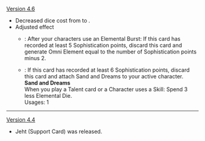 {{Change History/Header}}
[[Version 4.6]]
* Decreased dice cost from {{TCG Cost|2|Unaligned}} to {{TCG Cost|1|Matching}}.
* Adjusted effect
** {{Color|Old}}: After your characters use an Elemental Burst: If this card has recorded at least 5 Sophistication points, discard this card and generate Omni Element equal to the number of Sophistication points minus 2.
** {{Color|New}}: If this card has recorded at least 6 Sophistication points, discard this card and attach Sand and Dreams to your active character.<br>'''Sand and Dreams'''<br>When you play a Talent card or a Character uses a Skill: Spend 3 less Elemental Die.<br>Usages: 1
----
[[Version 4.4]]
* Jeht (Support Card) was released.